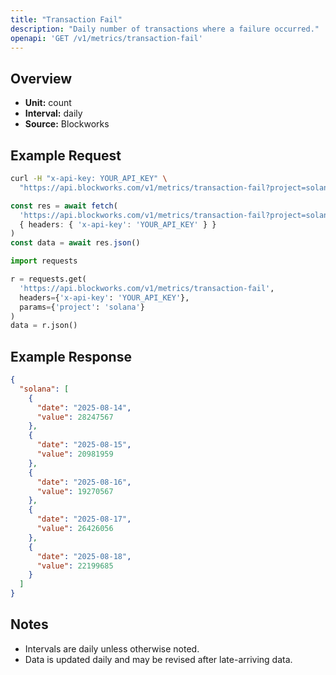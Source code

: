 ```yaml
---
title: "Transaction Fail"
description: "Daily number of transactions where a failure occurred."
openapi: 'GET /v1/metrics/transaction-fail'
---
```


## Overview

- **Unit:** count
- **Interval:** daily
- **Source:** Blockworks

## Example Request

<CodeGroup>

```bash cURL
curl -H "x-api-key: YOUR_API_KEY" \
  "https://api.blockworks.com/v1/metrics/transaction-fail?project=solana"
```

```typescript TypeScript
const res = await fetch(
  'https://api.blockworks.com/v1/metrics/transaction-fail?project=solana',
  { headers: { 'x-api-key': 'YOUR_API_KEY' } }
)
const data = await res.json()
```

```python Python
import requests

r = requests.get(
  'https://api.blockworks.com/v1/metrics/transaction-fail',
  headers={'x-api-key': 'YOUR_API_KEY'},
  params={'project': 'solana'}
)
data = r.json()
```

</CodeGroup>

## Example Response

```json
{
  "solana": [
    {
      "date": "2025-08-14",
      "value": 28247567
    },
    {
      "date": "2025-08-15",
      "value": 20981959
    },
    {
      "date": "2025-08-16",
      "value": 19270567
    },
    {
      "date": "2025-08-17",
      "value": 26426056
    },
    {
      "date": "2025-08-18",
      "value": 22199685
    }
  ]
}
```

## Notes
- Intervals are daily unless otherwise noted.
- Data is updated daily and may be revised after late-arriving data.

